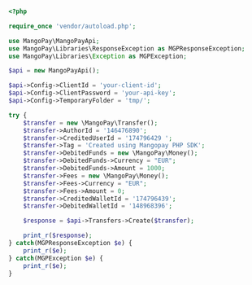   
```php PHP  

<?php 

require_once 'vendor/autoload.php';

use MangoPay\MangoPayApi;
use MangoPay\Libraries\ResponseException as MGPResponseException;
use MangoPay\Libraries\Exception as MGPException;

$api = new MangoPayApi();

$api->Config->ClientId = 'your-client-id';
$api->Config->ClientPassword = 'your-api-key';
$api->Config->TemporaryFolder = 'tmp/';

try {
    $transfer = new \MangoPay\Transfer();
    $transfer->AuthorId = '146476890';
    $transfer->CreditedUserId = '174796429 ';
    $transfer->Tag = 'Created using Mangopay PHP SDK';
    $transfer->DebitedFunds = new \MangoPay\Money();
    $transfer->DebitedFunds->Currency = "EUR";
    $transfer->DebitedFunds->Amount = 1000;
    $transfer->Fees = new \MangoPay\Money();
    $transfer->Fees->Currency = "EUR";
    $transfer->Fees->Amount = 0;
    $transfer->CreditedWalletId = '174796439';
    $transfer->DebitedWalletId = '148968396';

    $response = $api->Transfers->Create($transfer);

    print_r($response);
} catch(MGPResponseException $e) {
    print_r($e);
} catch(MGPException $e) {
    print_r($e);
}  
```